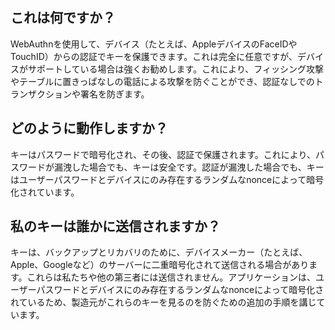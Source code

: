 ## これは何ですか？

<div className="h-2"/>

WebAuthnを使用して、デバイス（たとえば、AppleデバイスのFaceIDやTouchID）からの認証でキーを保護できます。これは完全に任意ですが、デバイスがサポートしている場合は強くお勧めします。これにより、フィッシング攻撃やテーブルに置きっぱなしの電話による攻撃を防ぐことができ、認証なしでのトランザクションや署名を防ぎます。

<div className="h-4"/>

## どのように動作しますか？

<div className="h-2"/>

キーはパスワードで暗号化され、その後、認証で保護されます。これにより、パスワードが漏洩した場合でも、キーは安全です。認証が漏洩した場合でも、キーはユーザーパスワードとデバイスにのみ存在するランダムなnonceによって暗号化されています。

<div className="h-4"/>

## 私のキーは誰かに送信されますか？

<div className="h-2"/>

キーは、バックアップとリカバリのために、デバイスメーカー（たとえば、Apple、Googleなど）のサーバーに二重暗号化されて送信される場合があります。これらは私たちや他の第三者には送信されません。アプリケーションは、ユーザーパスワードとデバイスにのみ存在するランダムなnonceによって暗号化されているため、製造元がこれらのキーを見るのを防ぐための追加の手順を講じています。

